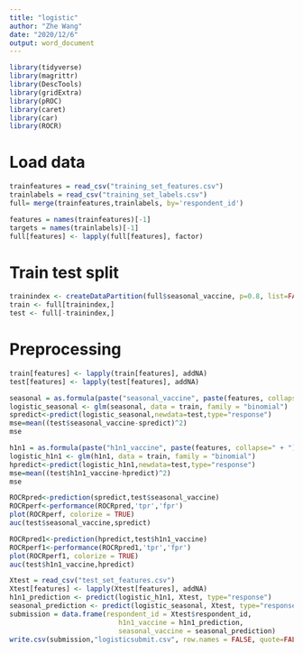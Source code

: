```yaml
---
title: "logistic"
author: "Zhe Wang"
date: "2020/12/6"
output: word_document
---
```




```r
library(tidyverse)
library(magrittr)
library(DescTools)
library(gridExtra)
library(pROC)
library(caret)
library(car)
library(ROCR)
```

# Load data
```r
trainfeatures = read_csv("training_set_features.csv")
trainlabels = read_csv("training_set_labels.csv")
full= merge(trainfeatures,trainlabels, by='respondent_id')

features = names(trainfeatures)[-1]
targets = names(trainlabels)[-1]
full[features] <- lapply(full[features], factor) 
```

# Train test split
```r
trainindex <- createDataPartition(full$seasonal_vaccine, p=0.8, list=FALSE)
train <- full[trainindex,]
test <- full[-trainindex,]
```
# Preprocessing
```r
train[features] <- lapply(train[features], addNA) 
test[features] <- lapply(test[features], addNA)
```

```r
seasonal = as.formula(paste("seasonal_vaccine", paste(features, collapse=" + "), sep=" ~ "))
logistic_seasonal <- glm(seasonal, data = train, family = "binomial")
spredict<-predict(logistic_seasonal,newdata=test,type="response")
mse=mean((test$seasonal_vaccine-spredict)^2)
mse
```
```r
h1n1 = as.formula(paste("h1n1_vaccine", paste(features, collapse=" + "), sep=" ~ "))
logistic_h1n1 <- glm(h1n1, data = train, family = "binomial")
hpredict<-predict(logistic_h1n1,newdata=test,type="response")
mse=mean((test$h1n1_vaccine-hpredict)^2)
mse
```

```r
ROCRpred<-prediction(spredict,test$seasonal_vaccine)
ROCRperf<-performance(ROCRpred,'tpr','fpr')
plot(ROCRperf, colorize = TRUE)
auc(test$seasonal_vaccine,spredict)
```

```r
ROCRpred1<-prediction(hpredict,test$h1n1_vaccine)
ROCRperf1<-performance(ROCRpred1,'tpr','fpr')
plot(ROCRperf1, colorize = TRUE)
auc(test$h1n1_vaccine,hpredict)
```
```r
Xtest = read_csv("test_set_features.csv")
Xtest[features] <- lapply(Xtest[features], addNA)
h1n1_prediction <- predict(logistic_h1n1, Xtest, type="response")
seasonal_prediction <- predict(logistic_seasonal, Xtest, type="response")
submission = data.frame(respondent_id = Xtest$respondent_id,
                           h1n1_vaccine = h1n1_prediction,
                           seasonal_vaccine = seasonal_prediction)
write.csv(submission,"logisticsubmit.csv", row.names = FALSE, quote=FALSE)
```
